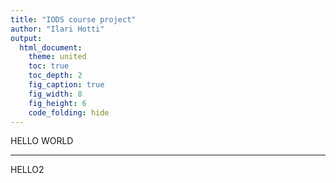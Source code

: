 ```yaml
---
title: "IODS course project"
author: "Ilari Hotti"
output:
  html_document:
    theme: united
    toc: true
    toc_depth: 2
    fig_caption: true
    fig_width: 8
    fig_height: 6
    code_folding: hide
---
```



HELLO WORLD

***

HELLO2